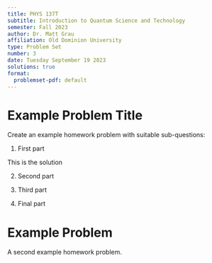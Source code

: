 ```yaml
---
title: PHYS 137T
subtitle: Introduction to Quantum Science and Technology
semester: Fall 2023
author: Dr. Matt Grau
affiliation: Old Dominion University
type: Problem Set
number: 3
date: Tuesday September 19 2023
solutions: true
format:
  problemset-pdf: default
---
```


# Example Problem Title

Create an example homework problem with suitable sub-questions:

1. First part

::: ps-solution
This is the solution
:::
2. Second part

3. Third part

4. Final part

# Example Problem

A second example homework problem.

